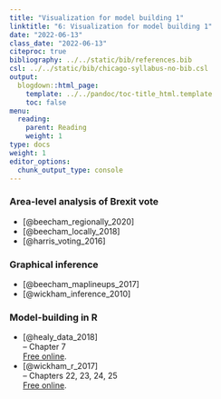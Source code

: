 ```yaml
---
title: "Visualization for model building 1"
linktitle: "6: Visualization for model building 1"
date: "2022-06-13"
class_date: "2022-06-13"
citeproc: true
bibliography: ../../static/bib/references.bib
csl: ../../static/bib/chicago-syllabus-no-bib.csl
output:
  blogdown::html_page:
    template: ../../pandoc/toc-title_html.template
    toc: false
menu:
  reading:
    parent: Reading
    weight: 1
type: docs
weight: 1
editor_options:
  chunk_output_type: console
---
```



### Area-level analysis of Brexit vote

- [@beecham_regionally_2020]
- [@beecham_locally_2018]
- [@harris_voting_2016]


### Graphical inference

- [@beecham_maplineups_2017]
- [@wickham_inference_2010]

### Model-building in R

- [@healy_data_2018]\
-- Chapter 7\
[Free online](https://socviz.co/).
- [@wickham_r_2017]\
-- Chapters 22, 23, 24, 25\
[Free online](https://r4ds.had.co.nz/).
